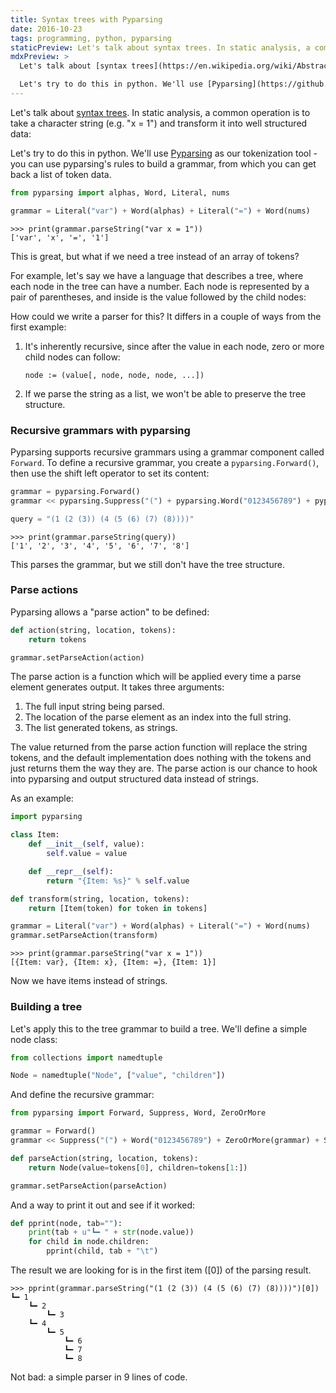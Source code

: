 ```yaml
---
title: Syntax trees with Pyparsing
date: 2016-10-23
tags: programming, python, pyparsing
staticPreview: Let's talk about syntax trees. In static analysis, a common operation is to take a character string (e.g. "x = 1") and transform it into well structured data.
mdxPreview: >
  Let's talk about [syntax trees](https://en.wikipedia.org/wiki/Abstract_syntax_tree). In static analysis, a common operation is to take a character string (e.g. "x = 1") and transform it into well structured data.

  Let's try to do this in python. We'll use [Pyparsing](https://github.com/pyparsing/pyparsing/wiki) as our tokenization tool.
---
```


Let's talk about [syntax trees](https://en.wikipedia.org/wiki/Abstract_syntax_tree). In static analysis, a common operation is to take a character string (e.g. "x = 1") and transform it into well structured data:

<CaptionedImage filename="pyparsing-trees-1.png" alt="Simple syntax tree" caption="" />

Let's try to do this in python. We'll use [Pyparsing](https://github.com/pyparsing/pyparsing/wiki) as our tokenization tool - you can use pyparsing's rules to build a grammar, from which you can get back a list of token data.

```python
from pyparsing import alphas, Word, Literal, nums

grammar = Literal("var") + Word(alphas) + Literal("=") + Word(nums)
```
```
>>> print(grammar.parseString("var x = 1"))
['var', 'x', '=', '1']
```

This is great, but what if we need a tree instead of an array of tokens?

For example, let's say we have a language that describes a tree, where each node in the tree can have a number. Each node is represented by a pair of parentheses, and inside is the value followed by the child nodes:

<CaptionedImage filename="pyparsing-trees-2.png" alt="Simple syntax tree" caption="" />

How could we write a parser for this? It differs in a couple of ways from the first example:

1. It's inherently recursive, since after the value in each node, zero or more child nodes can follow:
   ```nohighlight
   node := (value[, node, node, node, ...])
   ```
2. If we parse the string as a list, we won't be able to preserve the tree structure.

### Recursive grammars with pyparsing
Pyparsing supports recursive grammars using a grammar component called `Forward`. To define a recursive grammar, you create a `pyparsing.Forward()`, then use the shift left operator to set its content:

```python
grammar = pyparsing.Forward()
grammar << pyparsing.Suppress("(") + pyparsing.Word("0123456789") + pyparsing.ZeroOrMore(grammar) + pyparsing.Suppress(")")

query = "(1 (2 (3)) (4 (5 (6) (7) (8))))"
```
```
>>> print(grammar.parseString(query))
['1', '2', '3', '4', '5', '6', '7', '8']
```

This parses the grammar, but we still don't have the tree structure.

### Parse actions
Pyparsing allows a "parse action" to be defined:

```python
def action(string, location, tokens):
    return tokens

grammar.setParseAction(action)
```

The parse action is a function which will be applied every time a parse element generates output. It takes three arguments:

1. The full input string being parsed.
2. The location of the parse element as an index into the full string.
3. The list generated tokens, as strings.

The value returned from the parse action function will replace the string tokens, and the default implementation does nothing with the tokens and just returns them the way they are. The parse action is our chance to hook into pyparsing and output structured data instead of strings.

As an example:

```python
import pyparsing

class Item:
    def __init__(self, value):
        self.value = value

    def __repr__(self):
        return "{Item: %s}" % self.value

def transform(string, location, tokens):
    return [Item(token) for token in tokens]

grammar = Literal("var") + Word(alphas) + Literal("=") + Word(nums)
grammar.setParseAction(transform)
```
```
>>> print(grammar.parseString("var x = 1"))
[{Item: var}, {Item: x}, {Item: =}, {Item: 1}]
```

Now we have items instead of strings.

### Building a tree

Let's apply this to the tree grammar to build a tree. We'll define a simple node class:

```python
from collections import namedtuple

Node = namedtuple("Node", ["value", "children"])
```

And define the recursive grammar:

```python
from pyparsing import Forward, Suppress, Word, ZeroOrMore

grammar = Forward()
grammar << Suppress("(") + Word("0123456789") + ZeroOrMore(grammar) + Suppress(")")

def parseAction(string, location, tokens):
    return Node(value=tokens[0], children=tokens[1:])

grammar.setParseAction(parseAction)
```

And a way to print it out and see if it worked:

```python
def pprint(node, tab=""):
    print(tab + u"┗━ " + str(node.value))
    for child in node.children:
        pprint(child, tab + "\t")
```

The result we are looking for is in the first item ([0]) of the parsing result.

```
>>> pprint(grammar.parseString("(1 (2 (3)) (4 (5 (6) (7) (8))))")[0])
┗━ 1
    ┗━ 2
        ┗━ 3
    ┗━ 4
        ┗━ 5
            ┗━ 6
            ┗━ 7
            ┗━ 8
```

Not bad: a simple parser in 9 lines of code.
